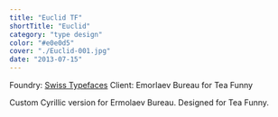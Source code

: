 ```yaml
---
title: "Euclid TF"
shortTitle: "Euclid"
category: "type design"
color: "#e0e0d5"
cover: "./Euclid-001.jpg"
date: "2013-07-15"
---
```


Foundry: <a class="link" href="https://swisstypefaces.com/"><span class="wavy" data-content="Swiss Typefaces">Swiss Typefaces</span></a>
Client: Emorlaev Bureau for Tea Funny

Custom Cyrillic version for Ermolaev Bureau. Designed for Tea Funny.